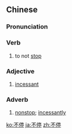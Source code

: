 ==Chinese==
{{zh-forms}}

===Pronunciation===
{{zh-pron
|m=不tíng
|c=bat1 ting4
|cat=v,a,adv
}}

===Verb===
{{zh-verb}}

# to not [[stop]]

===Adjective===
{{zh-adj}}

# [[incessant]]

===Adverb===
{{zh-adv}}

# [[nonstop]]; [[incessantly]]

{{zh-cat|Intermediate}}

[[ko:不停]]
[[ja:不停]]
[[zh:不停]]